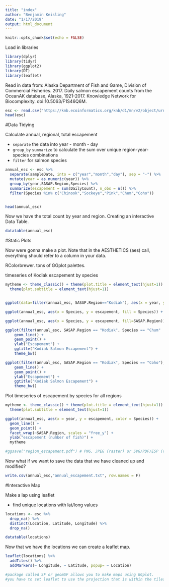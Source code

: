 ```yaml
---
title: "index"
author: "Benjamin Keisling"
date: "1/17/2019"
output: html_document
---
```


```r
knitr::opts_chunk$set(echo = FALSE)
```

Load in libraries
```r
library(dplyr)
library(tidyr)
library(ggplot2)
library(DT)
library(leaflet)
```

Read in data from: Alaska Department of Fish and Game, Division of Commercial Fisheries. 2017. Daily salmon escapement counts from the OceanAK database, Alaska, 1921-2017. Knowledge Network for Biocomplexity. doi:10.5063/F1S46Q6M.

```r
esc <- read.csv("https://knb.ecoinformatics.org/knb/d1/mn/v2/object/urn%3Auuid%3Af119a05b-bbe7-4aea-93c6-85434dcb1c5e", stringsAsFactors = F)
head(esc)
```

#Data Tidying

Calculate annual, regional, total escapement

* `separate` the data into year - month - day
* `group_by` `summarize` to calculate the sum over unique region-year-species combinations
* `filter` for salmon species

```r
annual_esc <- esc %>% 
  separate(sampleDate, into = c("year","month","day"), sep = "-") %>% 
  mutate(year = as.numeric(year)) %>% 
  group_by(year,SASAP.Region,Species) %>%
  summarize(escapement = sum(DailyCount), n_obs = n()) %>% 
  filter(Species %in% c("Chinook","Sockeye","Pink","Chum","Coho"))


head(annual_esc)
```

Now we have the total count by year and region. Creating an interactive Data Table.

```r
datatable(annual_esc)
```




#Static Plots

Now were gonna make a plot. Note that in the AESTHETICS (aes) call, everything should refer to a column in your data.

RColorbrewer. tons of GGplot palettes.

timeseries of Kodiak escapement by species
```r

mytheme <- theme_classic() + theme(plot.title = element_text(hjust=1)) + 
  theme(plot.subtitle = element_text(hjust=1))


ggplot(data=filter(annual_esc, SASAP.Region=="Kodiak"), aes(x = year, y=escapement, color=Species)) + geom_line() + geom_point() + ylab(expression(Escapement~(number~of~fish)~W/m^2)) + xlab("Year") + ggtitle("Kodiak Salmon Escapement","Organized by Species") + mytheme

```


```r

ggplot(annual_esc, aes(x = Species, y = escapement, fill = Species)) + geom_col()

```

```r

ggplot(annual_esc, aes(x = Species, y = escapement, fill=SASAP.Region)) + geom_col()

```




```r
ggplot(filter(annual_esc, SASAP.Region == "Kodiak", Species == "Chum" | Species == "Coho" | Species == "Chinook"), aes(x = year, y = escapement, color = Species)) + 
    geom_line() +
    geom_point() +
    ylab("Escapement") +
    ggtitle("Kodiak Salmon Escapement") +
    theme_bw()
```


```r
ggplot(filter(annual_esc, SASAP.Region == "Kodiak", Species == "Coho"), aes(x = year, y = escapement, color = escapement)) + 
    geom_line() +
    geom_point() +
    ylab("Escapement") +
    ggtitle("Kodiak Salmon Escapement") +
    theme_bw()
```


Plot timeseries of escapement by species for all regions

```r

mytheme <- theme_classic() + theme(plot.title = element_text(hjust=1)) + 
  theme(plot.subtitle = element_text(hjust=1))

ggplot(annual_esc, aes(x = year, y = escapement, color = Species)) +
  geom_line() +
  geom_point() +
  facet_wrap(~SASAP.Region, scales = "free_y") +
  ylab("escapement (number of fish)") +
  mytheme

#ggsave("region_escapement.pdf") # PNG, JPEG (raster) or SVG/PDF/ESP (vector for editing after)
```

Now what if we want to save the data that we have cleaned up and modified?

```r
write.csv(annual_esc,"annual_escapement.txt", row.names = F)
```


#Interactive Map

Make a lap using leaflet

* find unique locations with lat/long values

```r
locations <- esc %>% 
  drop_na() %>% 
  distinct(Location, Latitude, Longitude) %>% 
  drop_na()

datatable(locations)
```

Now that we have the locations we can create a leaflet map.

```r
leaflet(locations) %>% 
  addTiles() %>% 
  addMarkers(~ Longitude, ~ Latitude, popup= ~ Location)

#package called SF or geomSF allows you to make maps using GGplot. 
#you have to set leaflet to use the projection that is within the tiles you are using. based on your basemap. you can use ESRI's geospatial network. so you just have to look into these tile server things...
```



